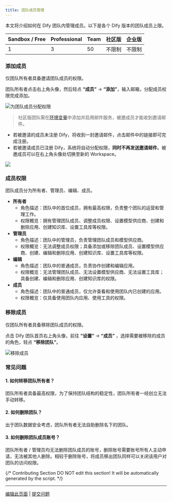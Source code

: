 ```yaml
---
title: 团队成员管理
---
```


本文将介绍如何在 Dify 团队内管理成员。以下是各个 Dify 版本的团队成员上限。

| Sandbox / Free | Professional | Team | 社区版 | 企业版 |
| -------------- | ------------ | ---- | --- | --- |
| 1              | 3            | 50 | 不限制 | 不限制 |

### 添加成员

<Tip>
仅团队所有者具备邀请团队成员的权限。
</Tip>

团队所有者点击右上角头像，然后轻点 **“成员”** → **“添加”**，输入邮箱，分配成员权限完成添加。

![为团队成员分配权限](https://assets-docs.dify.ai/dify-enterprise-mintlify/zh_CN/guides/management/764276a102e3264747c64f02dafa5f5d.png)

> 社区版团队需在[环境变量](https://docs.dify.ai/v/zh-hans/getting-started/install-self-hosted/environments)中添加并启用邮件服务，被邀成员才能收到邀请邮件。

- 若被邀请的成员未注册 Dify，将收到一封邀请邮件，点击邮件中的链接即可完成注册。
- 若被邀请成员已注册 Dify，系统将自动分配权限，**同时不再发送邀请邮件**。被邀成员可以在右上角头像处切换至新的 Workspace。

![](https://assets-docs.dify.ai/dify-enterprise-mintlify/zh_CN/guides/management/93a6f055cfaf65dfe138e8ac332f71d1.png)

### 成员权限

团队成员分为所有者、管理员、编辑、成员。

* **所有者**
  * 角色描述：团队中的首位成员，拥有最高权限，负责整个团队的运营和管理工作。
  * 权限概览：拥有管理团队成员、调整成员权限、设置模型供应商、创建和删除应用、创建知识库、设置工具库等权限。
* **管理员**
  * 角色描述：团队中的管理员，负责管理团队成员和模型供应商。
  * 权限概览：无法调整成员权限；具备添加或移除团队成员、设置模型供应商、创建、编辑和删除应用、创建知识库、设置工具库等权限。
* **编辑**
  * 角色描述：团队中的普通成员，负责协作创建和编辑应用。
  * 权限概览：无法管理团队成员、无法设置模型供应商、无法设置工具库；具备创建、编辑和删除应用、创建知识库的权限。
* **成员**
  * 角色描述：团队中的普通成员，仅允许查看和使用团队内已创建的应用。
  * 权限概览：仅具备使用团队内应用、使用工具的权限。

### 移除成员

<Tip>
仅团队所有者具备移除团队成员的权限。
</Tip>

点击 Dify 团队首页右上角头像，前往 **“设置”** → **“成员”** ，选择需要被移除的成员的角色，轻点 **“移除团队”**。

![移除成员](https://assets-docs.dify.ai/dify-enterprise-mintlify/zh_CN/guides/management/85c39a391714c110ec9e1769a8c52e06.png)

### 常见问题

#### 1. 如何转移团队所有者？

团队所有者具备最高权限，为了保持团队结构的稳定性，团队所有者一经创立无法手动转移。

#### 2. 如何删除团队？

出于团队数据安全考虑，团队所有者无法自助删除名下的团队。

#### 3. 如何删除团队成员账号？

团队所有者 / 管理员均无法删除团队成员的账号，删除账号需要账号所有人主动申请，无法被其他人删除。相较于删除账号，将成员移出团队同样可以关闭该用户对团队的访问权限。

{/*
Contributing Section
DO NOT edit this section!
It will be automatically generated by the script.
*/}

---

[编辑此页面](https://github.com/langgenius/dify-docs/edit/main/zh-hans/guides/management/team-members-management.mdx) | [提交问题](https://github.com/langgenius/dify-docs/issues/new?template=docs.yml)

